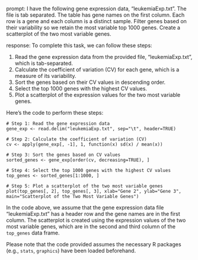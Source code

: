 prompt:
I have the following gene expression data, "leukemiaExp.txt". The file is tab separated. The table has gene names on the first column. Each row is a gene and each column is a distinct sample. Filter genes based on their variability so we retain the most variable top 1000 genes. Create a scatterplot of the two most variable genes.

response:
To complete this task, we can follow these steps:

1. Read the gene expression data from the provided file, "leukemiaExp.txt", which is tab-separated.
2. Calculate the coefficient of variation (CV) for each gene, which is a measure of its variability.
3. Sort the genes based on their CV values in descending order.
4. Select the top 1000 genes with the highest CV values.
5. Plot a scatterplot of the expression values for the two most variable genes.

Here's the code to perform these steps:

```
# Step 1: Read the gene expression data
gene_exp <- read.delim("leukemiaExp.txt", sep="\t", header=TRUE)

# Step 2: Calculate the coefficient of variation (CV)
cv <- apply(gene_exp[, -1], 1, function(x) sd(x) / mean(x))

# Step 3: Sort the genes based on CV values
sorted_genes <- gene_exp[order(cv, decreasing=TRUE), ]

# Step 4: Select the top 1000 genes with the highest CV values
top_genes <- sorted_genes[1:1000, ]

# Step 5: Plot a scatterplot of the two most variable genes
plot(top_genes[, 2], top_genes[, 3], xlab="Gene 2", ylab="Gene 3", main="Scatterplot of the Two Most Variable Genes")
```

In the code above, we assume that the gene expression data file "leukemiaExp.txt" has a header row and the gene names are in the first column. The scatterplot is created using the expression values of the two most variable genes, which are in the second and third column of the `top_genes` data frame.

Please note that the code provided assumes the necessary R packages (e.g., `stats`, `graphics`) have been loaded beforehand.
